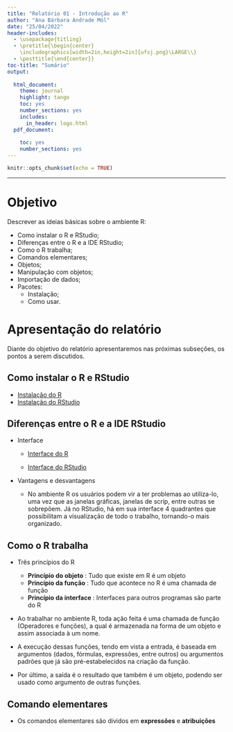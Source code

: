 ```yaml
---
title: "Relatório 01 - Introdução ao R"
author: "Ana Bárbara Andrade Mól"
date: "25/04/2022"
header-includes:
  - \usepackage{titling}
  - \pretitle{\begin{center}
    \includegraphics[width=2in,height=2in]{ufsj.png}\LARGE\\}
  - \posttitle{\end{center}}
toc-title: "Sumário"
output:
  
  html_document:
    theme: journal
    highlight: tango
    toc: yes
    number_sections: yes
    includes:
      in_header: logo.html
  pdf_document:
    
    toc: yes
    number_sections: yes
---
```


```r
knitr::opts_chunk$set(echo = TRUE)
```
--- 

# Objetivo

Descrever as ideias básicas sobre o ambiente R:

 - Como instalar o R e RStudio;
 - Diferenças entre o R e a IDE RStudio;
 - Como o R trabalha;
 - Comandos elementares;
 - Objetos;
 - Manipulação com objetos;
 - Importação de dados;
 - Pacotes:
   - Instalação;
   - Como usar.
 

# Apresentação do relatório

Diante do objetivo do relatório apresentaremos nas próximas subseções, os pontos a serem discutidos.

## Como instalar o R e RStudio

 - [Instalação do R](https://cran.r-project.org/bin/windows/base/)
 - [Instalação do RStudio](https://www.rstudio.com/products/rstudio/download/#download)

## Diferenças entre o R e a IDE RStudio

 - Interface 
 
   - [Interface do R](C:\Users\molan\OneDrive\Área de Trabalho\EstComput)
  
   - [Interface do RStudio](C:\Users\molan\OneDrive\Área de Trabalho\EstComput)
 
 - Vantagens e desvantagens 
   
   - No ambiente R os usuários podem vir a ter problemas ao utiliza-lo, uma vez que as janelas gráficas, janelas de scrip, entre outras se sobrepõem. Já no RStudio, há em sua interface 4 quadrantes que possibilitam a visualização de todo o trabalho, tornando-o mais organizado.
   
## Como o R trabalha 
 
 - Três princípios do R 
 
   - **Princípio do objeto** : Tudo que existe em R é um objeto 
   - **Princípio da função** : Tudo que acontece no R é uma chamada de função
   - **Princípio da interface** : Interfaces para outros programas são parte do R
 
 - Ao trabalhar no ambiente R, toda ação feita é uma chamada de função (Operadores e funções), a qual é armazenada na forma de um objeto e assim associada à um nome.
 - A execução dessas funções, tendo em vista a entrada, é baseada em argumentos (dados, fórmulas, expressões, entre outros) ou argumentos padrões que já são pré-estabelecidos  na criação da função.
 - Por último, a saída é o resultado que também é um objeto, podendo ser usado como argumento de outras funções.

## Comando elementares

 - Os comandos elementares são dividos em **expressões** e **atribuições**
 


